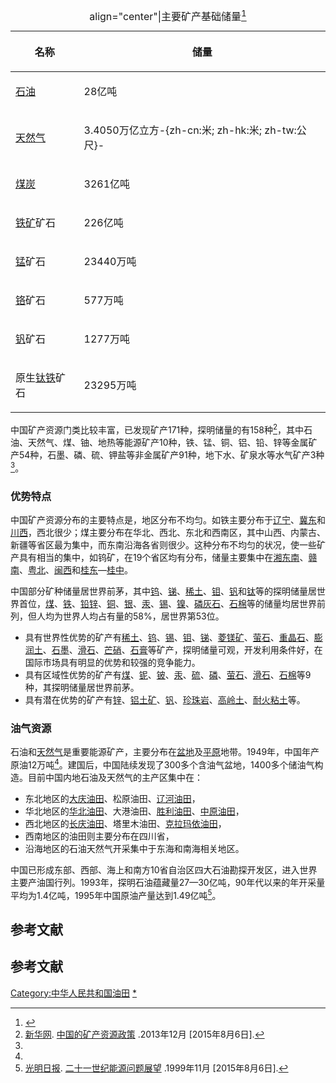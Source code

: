 {| class="wikitable" border="1" align="right" style="float: right; margin: 1em; font-size:90%"
|+ align="center"|主要矿产基础储量<ref name="新中国60年">{{cite book |title=新中国六十年统计资料汇编 |author=[[国家统计局|国家统计局]]国民经济综合统计司 |year=2010 |publisher=中国统计出版社 |location=北京 |ISBN = 978-7-5037-5894-2}}</ref>
|-
! 名称 !! 储量
|-
| [[石油|石油]] || 28亿吨
|-
| [[天然气|天然气]] || 3.4050万亿立方-{zh-cn:米; zh-hk:米; zh-tw:公尺}-
|-
| [[煤炭|煤炭]] || 3261亿吨
|-
| [[铁矿|铁矿]]矿石 || 226亿吨
|-
| [[锰|锰]]矿石 || 23440万吨
|-
| [[铬|铬]]矿石 || 577万吨
|-
| [[钒|钒]]矿石 || 1277万吨
|-
| 原生[[钛|钛]][[铁|铁]]矿石 || 23295万吨
|}
中国矿产资源门类比较丰富，已发现矿产171种，探明储量的有158种<ref name = "政策">[[新华网|新华网]]. [http://news.xinhuanet.com/zhengfu/2003-12/23/content_1244724.htm 中国的矿产资源政策] {{Wayback|url=http://news.xinhuanet.com/zhengfu/2003-12/23/content_1244724.htm |date=20151102023710 }}.2013年12月 [2015年8月6日].</ref>，其中石油、天然气、煤、铀、地热等能源矿产10种，铁、锰、铜、铝、铅、锌等金属矿产54种，石墨、磷、硫、钾盐等非金属矿产91种，地下水、矿泉水等水气矿产3种<ref name = "政策"/>。

===优势特点===
中国矿产资源分布的主要特点是，地区分布不均匀。如铁主要分布于[[辽宁|辽宁]]、[[河北省|冀东]]和[[川西|川西]]，西北很少；煤主要分布在华北、西北、东北和西南区，其中山西、内蒙古、新疆等省区最为集中，而东南沿海各省则很少。这种分布不均匀的状况，使一些矿产具有相当的集中，如钨矿，在19个省区均有分布，储量主要集中在[[湖南省|湘东南]]、[[赣南|赣南]]、[[粤北|粤北]]、[[闽西|闽西]]和[[廣西壯族自治區|桂东]]—[[廣西壯族自治區|桂中]]。

中国部分矿种储量居世界前茅，其中[[钨|钨]]、[[锑|锑]]、[[稀土|稀土]]、[[钼|钼]]、[[钒|钒]]和[[钛|钛]]等的探明储量居世界首位，[[煤|煤]]、[[铁|铁]]、[[铅|铅]][[锌|锌]]、[[铜|铜]]、[[银|银]]、[[汞|汞]]、[[锡|锡]]、[[镍|镍]]、[[磷灰石|磷灰石]]、[[石棉|石棉]]等的储量均居世界前列，但人均为世界人均占有量的58%，居世界第53位。
*具有世界性优势的矿产有[[稀土|稀土]]、[[钨|钨]]、[[锡|锡]]、[[钼|钼]]、[[锑|锑]]、[[菱镁矿|菱镁矿]]、[[萤石|萤石]]、[[重晶石|重晶石]]、[[膨润土|膨润土]]、[[石墨|石墨]]、[[滑石|滑石]]、[[芒硝|芒硝]]、[[石膏|石膏]]等矿产，探明储量可观，开发利用条件好，在国际市场具有明显的优势和较强的竞争能力。
*具有区域性优势的矿产有[[煤|煤]]、[[铌|铌]]、[[铍|铍]]、[[汞|汞]]、[[硫|硫]]、[[磷|磷]]、[[萤石|萤石]]、[[滑石|滑石]]、[[石棉|石棉]]等9种，其探明储量居世界前茅。 
*具有潜在优势的矿产有[[锌|锌]]、[[铝土矿|铝土矿]]、[[钒|钒]]、[[珍珠岩|珍珠岩]]、[[高岭土|高岭土]]、[[耐火粘土|耐火粘土]]等。
===油气资源===
石油和[[天然气|天然气]]是重要能源矿产，主要分布在[[盆地|盆地]]及[[平原|平原]]地带。1949年，中国年产原油12万吨<ref name = "政策"/>。建国后，中国陆续发现了300多个含油气盆地，1400多个储油气构造。目前中国内地石油及天然气的主产区集中在：
*东北地区的[[大庆油田|大庆油田]]、松原油田、[[辽河油田|辽河油田]]，
*华北地区的[[华北油田|华北油田]]、大港油田、[[胜利油田|胜利油田]]、[[中原油田|中原油田]]，
*西北地区的[[长庆油田|长庆油田]]、塔里木油田、[[克拉玛依油田|克拉玛依油田]]，
*西南地区的油田则主要分布在四川省，
*沿海地区的石油天然气开采集中于东海和南海相关地区。
中国已形成东部、西部、海上和南方10省自治区四大石油勘探开发区，进入世界主要产油国行列。1993年，探明石油蕴藏量27—30亿吨，90年代以来的年开采量平均为1.4亿吨，1995年中国原油产量达到1.49亿吨<ref name = "展望">[[光明日报|光明日报]]. [http://news.sina.com.cn/comment/1999-11-29/36182.html 二十一世纪能源问题展望] {{Wayback|url=http://news.sina.com.cn/comment/1999-11-29/36182.html |date=20160512203205 }}.1999年11月 [2015年8月6日].</ref>。
<!--

==能源矿藏==
===煤炭资源===
煤炭是中国的主要能源矿产，总储量约1.5万亿吨，占世界煤炭总储量1/8。其特点是分布广泛而相对集中，品种齐全，质量优良，开发条件较好。目前世界上已发现的煤种在中国均有贮存。以北方包括东北、华北、西北较为集中，特别是山西省被誉为“煤炭之乡”，全省煤炭储量相当于全国探明总量的30%。中国有大同、兖州、平顶山、“两淮”、准格尔等煤炭基地<ref name = "政策"/> 

===金属矿藏===
===黑色金属矿产===
已探明储量的黑色金属矿产资源有铁、锰、铬、钒、和钛，前四种均较为丰富。其中铁矿石保有储量为497.31亿吨。居世界第3位。但含铁50%以上的富矿较少，比较分散，不易开发，中国著名的富铁矿是位于海南岛上的石碌铁矿。 
===有色金属和贵金属矿产=== 
有色金属和贵金属矿产资源的储量巨大，品种齐全。钨、锡、锑、锌、钼、汞和菱镁矿均居世界首位，铜、铝、镍、铅、钴、银等均居世界前列。其中汞主要分布于四川、贵州、湖南、广西和秦岭地区。铜矿产地广布全国，相对集中于长江中下游和四川、云南一带，以江西的德兴为最大。金昌市的金川镍矿，是镍和铜的伴生矿。中国的锡矿区是著名的环太平洋锡矿带的一部分，产区集中在云南、广东、广西和湖南诸省区，以云南个旧锡矿为最大，号称“世界锡都”。中国的钨矿占世界钨矿总储量的一半以上，赣南、粤北和湘东是全国钨矿最集中的地区，其储量占全国总储量的一半以上。 
===稀有稀土金属及分散元素矿产=== 
中国已探明储量的稀有金属矿产共8种，其中锂、钽、铌矿等均居世界前茅。稀土金属及分散元素矿产各10种，资源都很丰富。其中稀土金属储量比国外稀土总量还多得多，内蒙古白云鄂博铁矿伴生的稀土资源是世界上最大的稀土矿床。 

==非金属矿藏==
中国已探明储量的非金属矿藏有73种，其中黄铁矿、石膏、重晶石资源居世界首位；石棉、黄石、磷矿石、滑石、石炭岩、云母、石墨、高岭土、膨润土、大理石等资源名列世界前茅。其中磷矿探明储量为150.32亿吨。集中分布于四川、贵州、云南、湖南、湖北等省。

==水汽矿产== 
-->
==参考文献==
{{reflist}}
[[Category:中华人民共和国油田|Category:中华人民共和国油田]]

==参考文献==
<div class="references-small">
<references />
</div>

{{中国地理}}

[[Category:中国矿业|*]]
